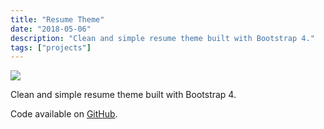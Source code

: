 ```yaml
---
title: "Resume Theme"
date: "2018-05-06"
description: "Clean and simple resume theme built with Bootstrap 4."
tags: ["projects"]
---
```


<Img
  src="/images/posts/resume-theme.png"
  width={2154}
  height={1232}
  caption="resume-theme project"
/>

Clean and simple resume theme built with Bootstrap 4.

Code available on [GitHub](https://github.com/eneax/resume-theme).
